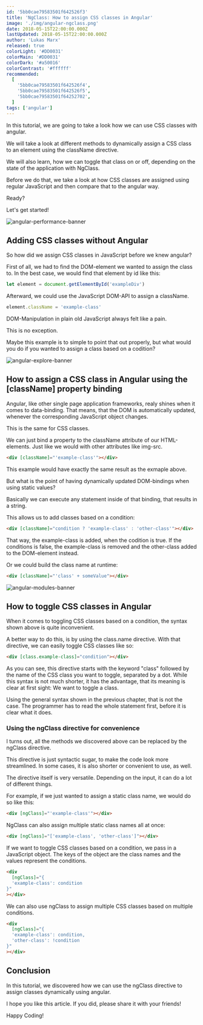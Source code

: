 ```yaml
---
id: '5bb0cae79583501f642526f3'
title: 'NgClass: How to assign CSS classes in Angular'
image: './img/angular-ngclass.png'
date: 2018-05-15T22:00:00.000Z
lastUpdated: 2018-05-15T22:00:00.000Z
author: 'Lukas Marx'
released: true
colorLight: '#DD0031'
colorMain: '#DD0031'
colorDark: '#a50016'
colorContrast: '#ffffff'
recommended:
  [
    '5bb0cae79583501f642526f4',
    '5bb0cae79583501f642526f5',
    '5bb0cae79583501f64252702',
  ]
tags: ['angular']
---
```


In this tutorial, we are going to take a look how we can use CSS classes with angular.

We will take a look at different methods to dynamically assign a CSS class to an element using the className directive.

We will also learn, how we can toggle that class on or off, depending on the state of the application with NgClass.

Before we do that, we take a look at how CSS classes are assigned using regular JavaScript and then compare that to the angular way.

Ready?

Let's get started!

![angular-performance-banner](./img/angular-performance-banner.png)

## Adding CSS classes without Angular

So how did we assign CSS classes in JavaScript before we knew angular?

First of all, we had to find the DOM-element we wanted to assign the class to. In the best case, we would find that element by id like this:

```typescript
let element = document.getElementById('exampleDiv')
```

Afterward, we could use the JavaScript DOM-API to assign a className.

```typescript
element.className = 'example-class'
```

DOM-Manipulation in plain old JavaScript always felt like a pain.

This is no exception.

Maybe this example is to simple to point that out properly, but what would you do if you wanted to assign a class based on a codition?

![angular-explore-banner](./img/angular-explore-banner.png)

## How to assign a CSS class in Angular using the [className] property binding

Angular, like other single page application frameworks, realy shines when it comes to data-binding.
That means, that the DOM is automatically updated, whenever the corresponding JavaScript object changes.

This is the same for CSS classes.

We can just bind a property to the className attribute of our HTML-elements. Just like we would with other attributes like img-src.

```html
<div [className]="'example-class'"></div>
```

This example would have exactly the same result as the exmaple above.

But what is the point of having dynamically updated DOM-bindings when using static values?

Basically we can execute any statement inside of that binding, that results in a string.

This allows us to add classes based on a condition:

```html
<div [className]="condition ? 'example-class' : 'other-class'"></div>
```

That way, the example-class is added, when the codition is true. If the conditions is false, the example-class is removed and the other-class added to the DOM-element instead.

Or we could build the class name at runtime:

```html
<div [className]="'class' + someValue"></div>
```

![angular-modules-banner](./img/angular-modules-banner.png)

## How to toggle CSS classes in Angular

When it comes to toggling CSS classes based on a condition, the syntax shown above is quite inconvenient.

A better way to do this, is by using the class.name directive. With that directive, we can easily toggle CSS classes like so:

```html
<div [class.example-class]="condition"></div>
```

As you can see, this directive starts with the keyword "class" followed by the name of the CSS class you want to toggle, separated by a dot.
While this syntax is not much shorter, it has the advantage, that its meaning is clear at first sight: We want to toggle a class.

Using the general syntax shown in the previous chapter, that is not the case. The programmer has to read the whole statement first, before it is clear what it does.

### Using the ngClass directive for convenience

I turns out, all the methods we discovered above can be replaced by the ngClass directive.

This directive is just syntactic sugar, to make the code look more streamlined. In some cases, it is also shorter or convenient to use, as well.

The directive itself is very versatile. Depending on the input, it can do a lot of different things.

For example, if we just wanted to assign a static class name, we would do so like this:

```html
<div [ngClass]="'example-class'"></div>
```

NgClass can also assign multiple static class names all at once:

```html
<div [ngClass]="['example-class', 'other-class']"></div>
```

If we want to toggle CSS classes based on a condition, we pass in a JavaScript object. The keys of the object are the class names and the values represent the conditions.

```html
<div
  [ngClass]="{
  'example-class': condition
}"
></div>
```

We can also use ngClass to assign multiple CSS classes based on multiple conditions.

```html
<div
  [ngClass]="{
  'example-class': condition,
  'other-class': !condition
}"
></div>
```

## Conclusion

In this tutorial, we discovered how we can use the ngClass directive to assign classes dynamically using angular.

I hope you like this article. If you did, please share it with your friends!

Happy Coding!
